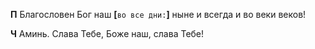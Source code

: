 **П** Благословен Бог наш **[**`во все дни:`**]** ныне и всегда и во веки веков!

**Ч** Аминь. Слава Тебе, Боже наш, слава Тебе!
